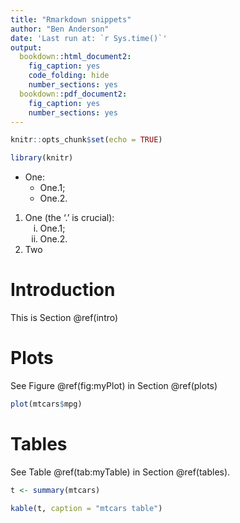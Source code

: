 ```yaml
---
title: "Rmarkdown snippets"
author: "Ben Anderson"
date: 'Last run at: `r Sys.time()`'
output:
  bookdown::html_document2:
    fig_caption: yes
    code_folding: hide
    number_sections: yes
  bookdown::pdf_document2:
    fig_caption: yes
    number_sections: yes
---
```


```r
knitr::opts_chunk$set(echo = TRUE)

library(knitr)
```

 * One:
    * One.1;
    * One.2.

1. One (the '.' is crucial):
    i) One.1;
    ii) One.2.
2. Two

# Introduction {#intro}

This is Section \@ref(intro)

# Plots {#plots}

See Figure \@ref(fig:myPlot) in Section \@ref(plots)

```r
plot(mtcars$mpg)
```

# Tables {#tables}

See Table \@ref(tab:myTable) in Section \@ref(tables).

```r
t <- summary(mtcars)

kable(t, caption = "mtcars table")
```